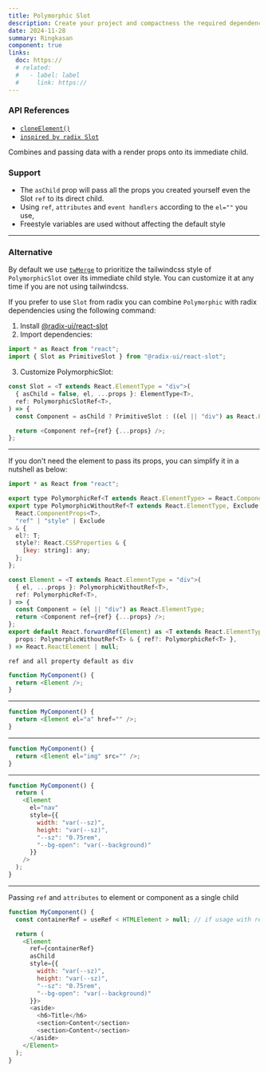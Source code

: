 ```yaml
---
title: Polymorphic Slot
description: Create your project and compactness the required dependencies.
date: 2024-11-28
summary: Ringkasan
component: true
links:
  doc: https://
  # related:
  #   - label: label
  #     link: https://
---
```


### API References

- [`cloneElement()`](https://react.dev/reference/react/cloneElement)
- [`inspired by radix Slot`](https://www.radix-ui.com/primitives/docs/utilities/slot)

Combines and passing data with a render props onto its immediate child.

### Support

- The `asChild` prop will pass all the props you created yourself even the Slot `ref` to its direct child.
- Using `ref`, `attributes` and `event handlers` according to the `el=""` you use,
- Freestyle variables are used without affecting the default style

---

### Alternative

By default we use [`twMerge`](https://www.npmjs.com/package/tailwind-merge) to prioritize the tailwindcss style of `PolymorphicSlot` over its immediate child style. You can customize it at any time if you are not using tailwindcss.

If you prefer to use `Slot` from radix you can combine `Polymorphic` with radix dependencies using the following command:

1. Install [@radix-ui/react-slot](https://www.radix-ui.com/primitives/docs/utilities/slot#installation)
2. Import dependencies:

```js
import * as React from "react";
import { Slot as PrimitiveSlot } from "@radix-ui/react-slot";
```

3. Customize PolymorphicSlot:

```js
const Slot = <T extends React.ElementType = "div">(
  { asChild = false, el, ...props }: ElementType<T>,
  ref: PolymorphicSlotRef<T>,
) => {
  const Component = asChild ? PrimitiveSlot : ((el || "div") as React.ElementType);

  return <Component ref={ref} {...props} />;
};
```

---

If you don't need the element to pass its props, you can simplify it in a nutshell as below:

```js
import * as React from "react";

export type PolymorphicRef<T extends React.ElementType> = React.ComponentPropsWithRef<T>["ref"];
export type PolymorphicWithoutRef<T extends React.ElementType, Exclude extends string = never> = Omit<
  React.ComponentProps<T>,
  "ref" | "style" | Exclude
> & {
  el?: T;
  style?: React.CSSProperties & {
    [key: string]: any;
  };
};

const Element = <T extends React.ElementType = "div">(
  { el, ...props }: PolymorphicWithoutRef<T>,
  ref: PolymorphicRef<T>,
) => {
  const Component = (el || "div") as React.ElementType;
  return <Component ref={ref} {...props} />;
};
export default React.forwardRef(Element) as <T extends React.ElementType = "div">(
  props: PolymorphicWithoutRef<T> & { ref?: PolymorphicRef<T> },
) => React.ReactElement | null;
```

`ref and all property default as div`

```js caption="(property) JSX.IntrinsicElements.div: DetailedHTMLProps<HTMLAttributes<HTMLDivElement>, HTMLDivElement>"
function MyComponent() {
  return <Element />;
}
```

---

```js caption="(property) JSX.IntrinsicElements.a: React.DetailedHTMLProps<React.AnchorHTMLAttributes<HTMLAnchorElement>, HTMLAnchorElement>"
function MyComponent() {
  return <Element el="a" href="" />;
}
```

---

```js caption="(property) JSX.IntrinsicElements.img: React.DetailedHTMLProps<React.ImgHTMLAttributes<HTMLImageElement>, HTMLImageElement>"
function MyComponent() {
  return <Element el="img" src="" />;
}
```

---

```js caption="(property) JSX.IntrinsicElements.nav: React.DetailedHTMLProps<React.HTMLAttributes<HTMLElement>, HTMLElement>"
function MyComponent() {
  return (
    <Element
      el="nav"
      style={{
        width: "var(--sz)",
        height: "var(--sz)",
        "--sz": "0.75rem",
        "--bg-open": "var(--background)"
      }}
    />
  );
}
```

---

Passing `ref` and `attributes` to element or component as a single child

```js
function MyComponent() {
  const containerRef = useRef < HTMLElement > null; // if usage with ref

  return (
    <Element
      ref={containerRef}
      asChild
      style={{
        width: "var(--sz)",
        height: "var(--sz)",
        "--sz": "0.75rem",
        "--bg-open": "var(--background)"
      }}>
      <aside>
        <h6>Title</h6>
        <section>Content</section>
        <section>Content</section>
      </aside>
    </Element>
  );
}
```
